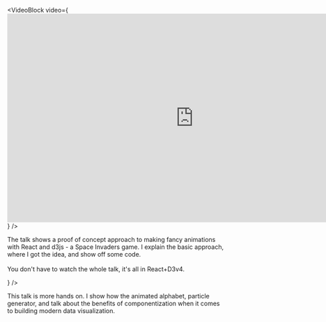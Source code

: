 
<VideoBlock
  video={<iframe frameborder="0" allowfullscreen="1" allow="autoplay; encrypted-media" title="YouTube video player" width="853" height="480" className='youtubevid' src="https://www.youtube.com/embed/UP1nCXG2t4M?enablejsapi=1&amp;origin=https%3A%2F%2Fswizec.com&amp;widgetid=1" id="widget2"></iframe>}
/>
<p>The talk shows a proof of concept approach to making fancy animations with React and d3js - a Space Invaders game. I explain the basic approach, where I got the idea, and show off some code.
<br></br>
You don't have to watch the whole talk, it's all in React+D3v4.</p>
<VideoBlock
  video={<iframe frameborder="0" allowfullscreen="1" allow="autoplay; encrypted-media" title="YouTube video player" width="853" height="480" className='youtubevid' src="https://www.youtube.com/embed/47uMw-2mb4U?enablejsapi=1&amp;origin=https%3A%2F%2Fswizec.com&amp;widgetid=3" id="widget4"></iframe>}
/>
<p>This talk is more hands on. I show how the animated alphabet, particle generator, and talk about the benefits of componentization when it comes to building modern data visualization.
</p>
<ReadChapter/>
<TestimonialDark
      image={Test1}
      quote="You just blew my mind! This is going to save me so much time."
      name="Johnathan Doe"
      company={'Founder and CEO of ' + 'Company Inc'}
    />
